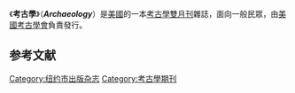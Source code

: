 {{for|美國考古學會出版的學術期刊|美國考古學雜誌}}
{{Infobox magazine
| title           = 考古學
| image_file      = Archaeology magazine March April 2008.jpg
| image_size      = <!-- 220px (the default if no size is stated) -->
| image_alt       =
| image_caption   =2008年3、4月號封面
| editor          = Claudia Valentino
| editor_title    = 主編
| previous_editor =
| staff_writer    =
| frequency       =
| total_circulation = 235,764<ref>[http://abcas3.accessabc.com/ecirc/magform.asp ABC] {{webarchive|url=https://archive.is/20120604044154/http://abcas3.accessabc.com/ecirc/magform.asp |date=2012-06-04 }}</ref>
| circulation_year = 2011年
| category        =
| company         = [[美國考古學會|美國考古學會]]
| publisher       = Peter Herdrich
| firstdate       =  {{Start date|1948||}}
| country         = 美國
| based           =
| language        = 英語
| website         = [http://www.archaeology.org/ archaeology.org]
| issn            = 0003-8113
}}
《'''考古學'''》（'''''Archaeology'''''）是[[美國|美國]]的一本[[考古學|考古學]][[雙月刊|雙月刊]]雜誌，面向一般民眾，由[[美國考古學會|美國考古學會]]負責發行。

==参考文献==
{{reflist}}

[[Category:纽约市出版杂志|Category:纽约市出版杂志]]
[[Category:考古學期刊|Category:考古學期刊]]

{{archaeology-stub}}